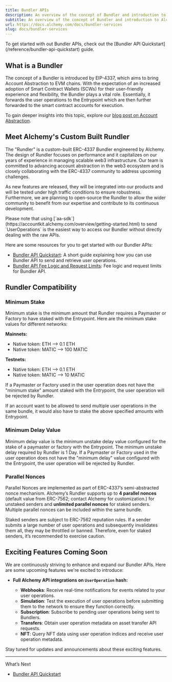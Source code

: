 ```yaml
---
title: Bundler APIs
description: An overview of the concept of Bundler and introduction to Alchemy's custom built Bundler called Rundler.
subtitle: An overview of the concept of Bundler and introduction to Alchemy's custom built Bundler called Rundler.
url: https://docs.alchemy.com/docs/bundler-services
slug: docs/bundler-services
---
```


<Check>
  To get started with out Bundler APIs, check out the [Bundler API Quickstart](/reference/bundler-api-quickstart) guide.
</Check>

## What is a Bundler

The concept of a Bundler is introduced by EIP-4337, which aims to bring Account Abstraction to EVM chains. With the expectation of an increased adoption of Smart Contract Wallets (SCWs) for their user-friendly experience and flexibility, the Bundler plays a vital role. Essentially, it forwards the user operations to the Entrypoint which are then further forwarded to the smart contract accounts for execution.

To gain deeper insights into this topic, explore our [blog post on Account Abstraction](https://www.alchemy.com//blog/account-abstraction).

## Meet Alchemy's Custom Built Rundler

The "Rundler" is a custom-built ERC-4337 Bundler engineered by Alchemy. The design of Rundler focuses on performance and it capitalizes on our years of experience in managing scalable web3 infrastructure. Our team is committed to advancing account abstraction in the web3 ecosystem and is closely collaborating with the ERC-4337 community to address upcoming challenges.

As new features are released, they will be integrated into our products and will be tested under high traffic conditions to ensure robustness. Furthermore, we are planning to open-source the Rundler to allow the wider community to benefit from our expertise and contribute to its continuous development.

<Info>
  Please note that using [`aa-sdk`](https://accountkit.alchemy.com/overview/getting-started.html) to send `UserOperations` is the easiest way to access our Bundler without directly dealing with the raw APIs.
</Info>

Here are some resources for you to get started with our Bundler APIs:

* [Bundler API Quickstart](/reference/bundler-api-quickstart): A short guide explaining how you can use Bundler API to send and retrieve user operations.
* [Bundler API Fee Logic and Request Limits](/reference/bundler-api-fee-logic): Fee logic and request limits for Bundler API.

## Rundler Compatibility

### Minimum Stake

Minimum stake is the minimum amount that Rundler requires a Paymaster or Factory to have staked with the Entrypoint. Here are the minimum stake values for different networks:

**Mainnets:**

* Native token: ETH --> 0.1 ETH
* Native token: MATIC --> 100 MATIC

**Testnets:**

* Native token: ETH --> 0.1 ETH
* Native token: MATIC --> 10 MATIC

If a Paymaster or Factory used in the user operation does not have the "minimum stake" amount staked with the Entrypoint, the user operation will be rejected by Rundler.

<Info>
  If an account want to be allowed to send multiple user operations in the same bundle, it would also have to stake the above specified amounts with Entrypoint.
</Info>

### Minimum Delay Value

Minimum delay value is the minimum unstake delay value configured for the stake of a paymaster or factory with the Entrypoint. The minimum unstake delay required by Rundler is 1 Day. If a Paymaster or Factory used in the user operation does not have the "minimum delay" value configured with the Entrypoint, the user operation will be rejected by Rundler.

### Parallel Nonces

Parallel Nonces are implemented as part of ERC-4337’s semi-abstracted nonce mechanism. Alchemy’s Rundler supports up to **4 parallel nonces** (default value from ERC-7562; contact Alchemy for customization.) for unstaked senders and **unlimited parallel nonces** for staked senders. Multiple parallel nonces can be included within the same bundle.

Staked senders are subject to ERC-7562 reputation rules. If a sender submits a large number of user operations and subsequently invalidates them all, they may be throttled or banned. Therefore, even for staked senders, it’s recommended to exercise caution.

## Exciting Features Coming Soon

We are continuously striving to enhance and expand our Bundler APIs. Here are some upcoming features we're excited to introduce:

* **Full Alchemy API integrations on `UserOperation` hash:**

  * **Webhooks**: Receive real-time notifications for events related to your user operations.
  * **Simulation**: Test the execution of user operations before submitting them to the network to ensure they function correctly.
  * **Subscription**: Subscribe to pending user operations being sent to Bundlers.
  * **Transfers**: Obtain user operation metadata on asset transfer API requests.
  * **NFT**: Query NFT data using user operation indices and receive user operation metadata.

Stay tuned for updates and announcements about these exciting features.

***

What’s Next

* [Bundler API Quickstart](/reference/bundler-api-quickstart)
